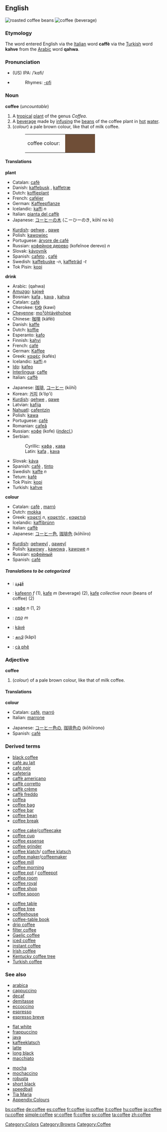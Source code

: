 {{wikipedia}}
==English==
[[Image:Roasted coffee beans.jpg|thumb|roasted coffee beans]]
[[Image:A small cup of coffee.JPG|thumb|coffee (beverage)]]
===Etymology===
The word entered English via the [[Italian]] word ''' caffè''' via the [[Turkish]] word '''kahve''' from the [[Arabic]] word '''qahwa'''.

===Pronunciation===
*(US) IPA: /ˈkɑfi/
*{{audio|en-us-coffee.ogg|Audio (US)}}
*:Rhymes: [[Rhymes:English:-ɒfi|-ɒfi]]

===Noun===
'''coffee''' (''uncountable'')
#A [[tropical]] [[plant]] of the genus ''Coffea''.
#A [[beverage]] made by [[infuse|infusing]] the [[bean]]s of the coffee plant in [[hot]] [[water]].
#(''colour'') a pale brown colour, like that of milk coffee.
#:<table><tr><td>coffee colour: &nbsp;</td><td bgcolor="#6F4E37" width="80">&nbsp; </td></tr></table>

====Translations====
'''plant'''
{{top}}
*Catalan: [[cafè]] {{m}}
*Danish: [[kaffebusk]] {{c}}, [[kaffetræ]] {{n}}
*Dutch: [[koffieplant]] {{m}}
*French: [[caféier]] {{m}}
*German: [[Kaffeepflanze]] {{f}}
*Icelandic: [[kaffi]] ''n''
*Italian: [[pianta del caffè]] {{f}}
*Japanese: [[コーヒーの木]] (こーひーのき, kōhī no ki) 
{{mid}}
*[[Kurdish]]: [[qehwe]] {{f}}, [[qawe]] {{f}}
*Polish: [[kawowiec]] {{m}}
*Portuguese: [[árvore de café]] {{f}}
*Russian: [[кофейное дерево]] (kofeĭnoe derevo) ''n''
*Slovak: [[kávovník]] {{m}}
*Spanish: [[cafeto]] {{m}}, [[café]] {{m}}
*Swedish: [[kaffebuske]] ''-n'', [[kaffeträd]] ''-t''
*Tok Pisin: [[kopi]]
{{bottom}}

'''drink'''
{{top}}
*Arabic: {{ARchar|[[قهوة]]}} (qahwa)
*[[Amuzgo]]: [[kajwê]]
*Bosnian: [[kafa#Bosnian|kafa]] {{f}}, [[kava#Bosnian|kava]] {{f}}, [[kahva#Bosnian|kahva]] {{f}}
*Catalan: [[cafè]] {{m}}
*Cherokee: [[ᎧᏫ]] (kawi)
*[[Cheyenne]]: [[moˀȯhtávėhohpe]]
*Chinese: [[咖啡]] (kāfēi)
*Danish: [[kaffe]] {{c}}
*Dutch: [[koffie]] {{m}}
*Esperanto: [[kafo]]
*Finnish: [[kahvi]]
*French: [[café]] {{m}}
*German: [[Kaffee]] {{m}}
*Greek: [[καφές]] (kafés) {{m}}
*Icelandic: [[kaffi]] ''n''
*[[Ido]]: [[kafeo]]
*[[Interlingua]]: [[caffe]]
*Italian: [[caffè]] {{m}}
{{mid}}
*Japanese: [[珈琲]], [[コーヒー]] (kōhī) 
*Korean: [[커피]] (kʼŏpʼi)
*[[Kurdish]]: [[qehwe]] {{f}}, [[qawe]] {{f}}
*Latvian: [[kafija]] {{f}}
*[[Nahuatl]]: [[cafentzin]]
*Polish: [[kawa]] {{f}}
*Portuguese: [[café]] {{m}}
*Romanian: [[cafeă]] {{f}}
*Russian: [[кофе]] (kofe) {{m}} ([[indeclinable|''indecl.'']]) 
*Serbian:
*:Cyrillic: [[кафа#Serbian|кафа]] {{f}}, [[кава#Serbian|кава]] {{f}}
*:Latin: [[kafa#Serbian|kafa]] {{f}}, [[kava#Serbian|kava]] {{f}}
*Slovak: [[káva]] {{f}}
*Spanish: [[café]] {{m}}, [[tinto]] {{m}}
*Swedish: [[kaffe]] ''n''
*Tetum: [[kafé]]
*Tok Pisin: [[kopi]]
*Turkish: [[kahve]]
{{bottom}}

'''colour'''
{{top}}
*Catalan: [[cafè]] {{m}}, [[marró]] {{m}}
*Dutch: [[mokka]]
*Greek: [[καφετί]] ''n'', [[καφετής]] {{m}}, [[καφετιά]] {{f}}
*Icelandic: [[kaffibrúnn]]
*Italian: [[caffè]]
*Japanese: [[コーヒー]][[色]], [[珈琲]][[色]] (kōhīiro) 
{{mid}}
*[[Kurdish]]: [[qehweyî]] {{m}}, [[qaweyî]] {{m}}
*Polish: [[kawowy]] {{m}}, [[kawowa]] {{f}}, [[kawowe]] ''n''
*Russian: [[кофейный]]
*Spanish: [[café]] {{m}}
{{bottom}}

=====Translations to be categorized=====
{{checktrans}}
<!--Remove this section once all of the translations below have been moved into the tables above.-->

*{{ttbc|Arabic}}: [[قهوة|قَهْوَة]]
*{{ttbc|Breton}}: [[kafeenn]] ''f'' (1), [[kafe]] ''m'' (beverage) (2), [[kafe]] ''collective noun'' (beans of coffee) (2)
*{{ttbc|Bulgarian}}: [[кафе]] ''n'' (1, 2)
*{{ttbc|Hebrew}}: [[קפה|קָפֶה]] ''m''
*{{ttbc|Hungarian}}: [[kávé]]
*{{ttbc|Tamil}}: [[காபி]] (kâpi)
*{{ttbc|Vietnamese}}: [[cà phê]]

===Adjective===
'''coffee'''
#(''colour'') of a pale brown colour, like that of milk coffee.

====Translations====
'''colour'''
{{top}}
*Catalan: [[cafè]], [[marró]]
*Italian: [[marrone]]
{{mid}}
*Japanese: [[コーヒー]][[色]]の, [[珈琲]][[色]]の (kōhīirono)
*Spanish: [[café]]
{{bottom}}

===Derived terms===
{{top3}}
*[[black coffee]]
*[[café au lait]]
*[[café noir]]
*[[cafeteria]]
*[[caffè americano]]
*[[caffè corretto]]
*[[caffè crème]]
*[[caffè freddo]]
*[[coffea]]
*[[coffee bag]]
*[[coffee bar]]
*[[coffee bean]]
*[[coffee break]]
{{mid3}}
*[[coffee cake]]/[[coffeecake]]
*[[coffee cup]]
*[[coffee essense]]
*[[coffee grinder]]
*[[coffee klatch]]/ [[coffee klatsch]]
*[[coffee maker]]/[[coffeemaker]]
*[[coffee mill]]
*[[coffee morning]]
*[[coffee pot]] / [[coffeepot]]
*[[coffee room]]
*[[coffee royal]]
*[[coffee shop]]
*[[coffee spoon]]
{{mid3}}
*[[coffee table]]
*[[coffee tree]]
*[[coffeehouse]]
*[[coffee-table book]]
*[[drip coffee]]
*[[filter coffee]]
*[[Gaelic coffee]]
*[[iced coffee]]
*[[instant coffee]]
*[[Irish coffee]]
*[[Kentucky coffee tree]]
*[[Turkish coffee]]
{{bottom}}
===See also===
{{top3}}
*[[arabica]]
*[[cappuccino]]
*[[decaf]]
*[[demitasse]]
*[[eccoccino]]
*[[espresso]]
*[[espresso breve]]
{{mid3}}
*[[flat white]]
*[[frappuccino]]
*[[java]]
*[[kaffeeklatsch]]
*[[latte]]
*[[long black]]
*[[macchiato]]
{{mid3}}
*[[mocha]]
*[[mochaccino]]
*[[robusta]]
*[[short black]]
*[[speedball]]
*[[Tia Maria]]
*[[Wiktionary_Appendix:Colours|Appendix:Colours]]
{{bottom}}

[[Category:Colors]]
[[Category:Browns]]
[[Category:Coffee]]

[[bs:coffee]]
[[de:coffee]]
[[es:coffee]]
[[fr:coffee]]
[[io:coffee]]
[[it:coffee]]
[[hu:coffee]]
[[ja:coffee]]
[[ru:coffee]]
[[simple:coffee]]
[[sr:coffee]]
[[fi:coffee]]
[[sv:coffee]]
[[ta:coffee]]
[[zh:coffee]]